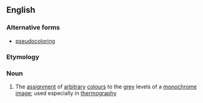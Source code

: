 ==English==

===Alternative forms===
* [[pseudocoloring]]

===Etymology===
{{prefix|pseudo|colouring|lang=en}}

===Noun===
{{en-noun|-}}

# {{label|en|computing}} The [[assignment]] of [[arbitrary]] [[colour]]s to the [[grey]] levels of a [[monochrome]] [[image]]; used especially in [[thermography]]